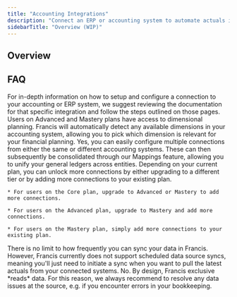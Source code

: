 ```yaml
---
title: "Accounting Integrations"
description: "Connect an ERP or accounting system to automate actuals import."
sidebarTitle: "Overview (WIP)"
---
```


## Overview

<CardGroup cols={1}>
  <Card title="Microsoft Dynamics 365 Business Central" href="/integrations/accounting/business-central" />

  <Card title="Visma E-conomic" href="/integrations/accounting/e-conomic" />

  <Card title="Oracle NetSuite" icon="/logo/third-party/netsuite/netsuite-logo-dark.png" href="/integrations/accounting/netsuite" />

  <Card title="Intuit Quickbooks Online" href="/integrations/accounting/quickbooks" />

  <Card title="Xero" horizontal="TRUE" href="/integrations/accounting/xero" />
</CardGroup>

## FAQ

<AccordionGroup>
  <Accordion title="How do I setup a connection?" defaultOpen={false}>
    For in-depth information on how to setup and configure a connection to your accounting or ERP system, we suggest reviewing the documentation for that specific integration and follow the steps outlined on those pages.
  </Accordion>

  <Accordion title="Does Francis support dimensional planning?" defaultOpen={false}>
    Users on Advanced and Mastery plans have access to dimensional planning. Francis will automatically detect any available dimensions in your accounting system, allowing you to pick which dimension is relevant for your financial planning.
  </Accordion>

  <Accordion title="Can I connect multiple accounting systems?" defaultOpen={false}>
    Yes, you can easily configure multiple connections from either the same or different accounting systems. These can then subsequently be consolidated through our Mappings feature, allowing you to unify your general ledgers across entities.
  </Accordion>

  <Accordion title="Can I add more connections to my plan?" defaultOpen={false}>
    Depending on your current plan, you can unlock more connections by either upgrading to a different tier or by adding more connections to your existing plan.

    * For users on the Core plan, upgrade to Advanced or Mastery to add more connections.

    * For users on the Advanced plan, upgrade to Mastery and add more connections.

    * For users on the Mastery plan, simply add more connections to your existing plan.
  </Accordion>

  <Accordion title="How often does Francis sync my data?" defaultOpen={false}>
    There is no limit to how frequently you can sync your data in Francis. However, Francis currently does not support scheduled data source syncs, meaning you'll just need to initiate a sync when you want to pull the latest actuals from your connected systems.
  </Accordion>

  <Accordion title="Does Francis write any data back to my systems?" defaultOpen={false}>
    No. By design, Francis exclusive *reads* data. For this reason, we always recommend to resolve any data issues at the source, e.g. if you encounter errors in your bookkeeping.
  </Accordion>
</AccordionGroup>